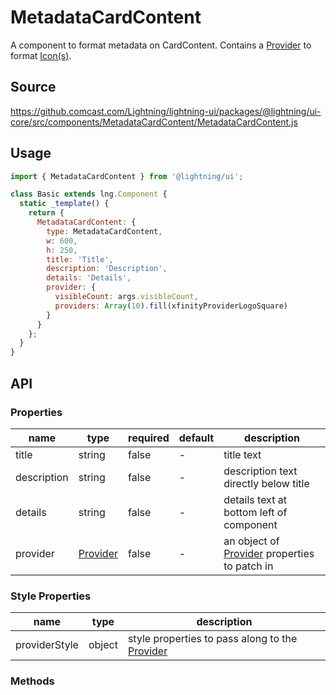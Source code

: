 
# MetadataCardContent

A component to format metadata on CardContent. Contains a [Provider](?path=/docs/elements-provider--basic) to format [Icon(s)](?path=/docs/elements-icon--png).

## Source

https://github.comcast.com/Lightning/lightning-ui/packages/@lightning/ui-core/src/components/MetadataCardContent/MetadataCardContent.js

## Usage

```js
import { MetadataCardContent } from '@lightning/ui';

class Basic extends lng.Component {
  static _template() {
    return {
      MetadataCardContent: {
        type: MetadataCardContent,
        w: 600,
        h: 250,
        title: 'Title',
        description: 'Description',
        details: 'Details',
        provider: {
          visibleCount: args.visibleCount,
          providers: Array(10).fill(xfinityProviderLogoSquare)
        }
      }
    };
  }
}
```

<Canvas>
  <Story id="elements-metadatacardcontent--basic" />
</Canvas>

## API

### Properties

| name        | type                                             | required | default | description                                                                          |
| ----------- | ------------------------------------------------ | -------- | ------- | ------------------------------------------------------------------------------------ |
| title       | string                                           | false    | -       | title text                                                                           |
| description | string                                           | false    | -       | description text directly below title                                                |
| details     | string                                           | false    | -       | details text at bottom left of component                                             |
| provider    | [Provider](?path=/docs/elements-provider--basic) | false    | -       | an object of [Provider](?path=/docs/elements-provider--basic) properties to patch in |

### Style Properties

| name          | type   | description                                                                            |
| ------------- | ------ | -------------------------------------------------------------------------------------- |
| providerStyle | object | style properties to pass along to the [Provider](?path=/docs/elements-provider--basic) |

### Methods
